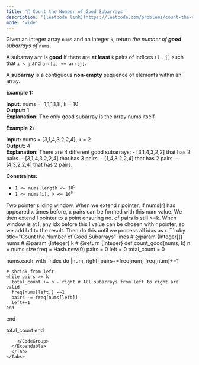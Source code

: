 ```yaml
---
title: '🧀 Count the Number of Good Subarrays'
description: '[leetcode link](https://leetcode.com/problems/count-the-number-of-good-subarrays/description/)'
mode: 'wide'
---
```

<Tabs>
  <Tab title="Question" icon="circle-question" iconType="regular">
    <Card>
      <p>Given an integer array <code>nums</code> and an integer <code>k</code>, return <em>the number of <strong>good</strong> subarrays of</em> <code>nums</code>.</p>  <p>A subarray <code>arr</code> is <strong>good</strong> if there are <strong>at least </strong><code>k</code> pairs of indices <code>(i, j)</code> such that <code>i &lt; j</code> and <code>arr[i] == arr[j]</code>.</p>  <p>A <strong>subarray</strong> is a contiguous <strong>non-empty</strong> sequence of elements within an array.</p>   <p><strong class="example">Example 1:</strong></p>   <strong>Input:</strong> nums = [1,1,1,1,1], k = 10 <br/> <strong>Output:</strong> 1 <br/> <strong>Explanation:</strong> The only good subarray is the array nums itself.   <p><strong class="example">Example 2:</strong></p>   <strong>Input:</strong> nums = [3,1,4,3,2,2,4], k = 2 <br/> <strong>Output:</strong> 4 <br/> <strong>Explanation:</strong> There are 4 different good subarrays: - [3,1,4,3,2,2] that has 2 pairs. - [3,1,4,3,2,2,4] that has 3 pairs. - [1,4,3,2,2,4] that has 2 pairs. - [4,3,2,2,4] that has 2 pairs.    <p><strong>Constraints:</strong></p>  <ul>  <li><code>1 &lt;= nums.length &lt;= 10<sup>5</sup></code></li>  <li><code>1 &lt;= nums[i], k &lt;= 10<sup>9</sup></code></li> </ul> 
    </Card>
  </Tab>
  <Tab title="Solution" icon="lightbulb" iconType="regular" >
    <Card>
      Two pointer sliding window. When we extend r pointer, if nums[r] has appeared x times before, x pairs can be formed with this num value. We then extend l pointer to a point ensuring no. of pairs is still &gt;=k. When window is at l, any idx before this l value can be chosen with r pointer, so we add l+1 to the result. Then do this until we process all idxs as r.
    </Card>
  <Expandable title="code">
    <CodeGroup dropdown>
```ruby title="Count the Number of Good Subarrays" lines
# @param {Integer[]} nums
# @param {Integer} k
# @return {Integer}
def count_good(nums, k)
  n = nums.size
  freq = Hash.new(0)
  pairs = 0 
  left = 0
  total_count = 0

  nums.each_with_index do |num, right|
    pairs+=freq[num]
    freq[num]+=1

    # shrink from left
    while pairs >= k
      total_count += n - right # All subarrays from left to right are valid
      freq[nums[left]] -=1
      pairs -= freq[nums[left]]
      left+=1
    end
  end
  
  total_count
end
```
    </CodeGroup>
  </Expandable>
  </Tab>
</Tabs>